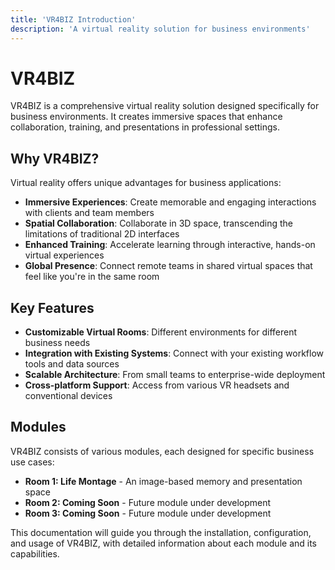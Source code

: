 ```yaml
---
title: 'VR4BIZ Introduction'
description: 'A virtual reality solution for business environments'
---
```


# VR4BIZ

VR4BIZ is a comprehensive virtual reality solution designed specifically for business environments. It creates immersive spaces that enhance collaboration, training, and presentations in professional settings.

## Why VR4BIZ?

Virtual reality offers unique advantages for business applications:

- **Immersive Experiences**: Create memorable and engaging interactions with clients and team members
- **Spatial Collaboration**: Collaborate in 3D space, transcending the limitations of traditional 2D interfaces
- **Enhanced Training**: Accelerate learning through interactive, hands-on virtual experiences
- **Global Presence**: Connect remote teams in shared virtual spaces that feel like you're in the same room

## Key Features

- **Customizable Virtual Rooms**: Different environments for different business needs
- **Integration with Existing Systems**: Connect with your existing workflow tools and data sources
- **Scalable Architecture**: From small teams to enterprise-wide deployment
- **Cross-platform Support**: Access from various VR headsets and conventional devices

## Modules

VR4BIZ consists of various modules, each designed for specific business use cases:

- **Room 1: Life Montage** - An image-based memory and presentation space
- **Room 2: Coming Soon** - Future module under development
- **Room 3: Coming Soon** - Future module under development

This documentation will guide you through the installation, configuration, and usage of VR4BIZ, with detailed information about each module and its capabilities. 
